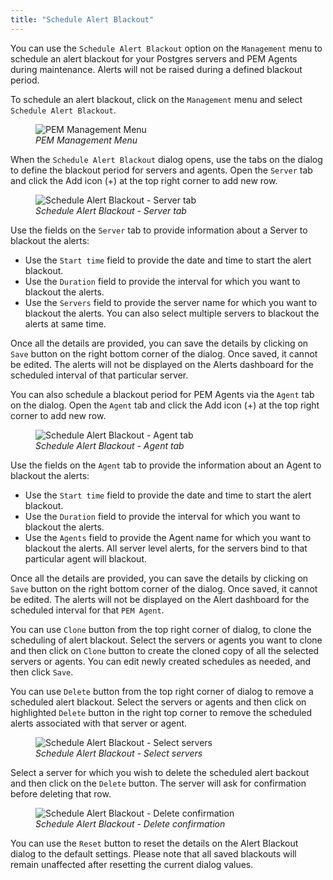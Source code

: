 ```yaml
---
title: "Schedule Alert Blackout"
---
```


<div id="pem_alert_blackout" class="registered_link"></div>

You can use the `Schedule Alert Blackout` option on the `Management` menu to schedule an alert blackout for your Postgres servers and PEM Agents during maintenance. Alerts will not be raised during a defined blackout period.

To schedule an alert blackout, click on the `Management` menu and select `Schedule Alert Blackout`.

<figure><img src="../images/pem_management_menu.png" class="align-center" alt="PEM Management Menu" /><figcaption aria-hidden="true"><em>PEM Management Menu</em></figcaption></figure>

When the `Schedule Alert Blackout` dialog opens, use the tabs on the dialog to define the blackout period for servers and agents. Open the `Server` tab and click the Add icon (+) at the top right corner to add new row.

<figure><img src="../images/pem_alert_blackout_server_tab.png" class="align-center" alt="Schedule Alert Blackout - Server tab" /><figcaption aria-hidden="true"><em>Schedule Alert Blackout - Server tab</em></figcaption></figure>

Use the fields on the `Server` tab to provide information about a Server to blackout the alerts:

-   Use the `Start time` field to provide the date and time to start the alert blackout.
-   Use the `Duration` field to provide the interval for which you want to blackout the alerts.
-   Use the `Servers` field to provide the server name for which you want to blackout the alerts. You can also select multiple servers to blackout the alerts at same time.

Once all the details are provided, you can save the details by clicking on `Save` button on the right bottom corner of the dialog. Once saved, it cannot be edited. The alerts will not be displayed on the Alerts dashboard for the scheduled interval of that particular server.

You can also schedule a blackout period for PEM Agents via the `Agent` tab on the dialog. Open the `Agent` tab and click the Add icon (+) at the top right corner to add new row.

<figure><img src="../images/pem_alert_blackout_agent_tab.png" class="align-center" alt="Schedule Alert Blackout - Agent tab" /><figcaption aria-hidden="true"><em>Schedule Alert Blackout - Agent tab</em></figcaption></figure>

Use the fields on the `Agent` tab to provide the information about an Agent to blackout the alerts:

-   Use the `Start time` field to provide the date and time to start the alert blackout.
-   Use the `Duration` field to provide the interval for which you want to blackout the alerts.
-   Use the `Agents` field to provide the Agent name for which you want to blackout the alerts. All server level alerts, for the servers bind to that particular agent will blackout.

Once all the details are provided, you can save the details by clicking on `Save` button on the right bottom corner of the dialog. Once saved, it cannot be edited. The alerts will not be displayed on the Alert dashboard for the scheduled interval for that `PEM Agent`.

You can use `Clone` button from the top right corner of dialog, to clone the scheduling of alert blackout. Select the servers or agents you want to clone and then click on `Clone` button to create the cloned copy of all the selected servers or agents. You can edit newly created schedules as needed, and then click `Save`.

You can use `Delete` button from the top right corner of dialog to remove a scheduled alert blackout. Select the servers or agents and then click on highlighted `Delete` button in the right top corner to remove the scheduled alerts associated with that server or agent.

<figure><img src="../images/pem_alert_blackout_select_servers.png" class="align-center" alt="Schedule Alert Blackout - Select servers" /><figcaption aria-hidden="true"><em>Schedule Alert Blackout - Select servers</em></figcaption></figure>

Select a server for which you wish to delete the scheduled alert backout and then click on the `Delete` button. The server will ask for confirmation before deleting that row.

<figure><img src="../images/pem_alert_blackout_delete_confirm.png" class="align-center" alt="Schedule Alert Blackout - Delete confirmation" /><figcaption aria-hidden="true"><em>Schedule Alert Blackout - Delete confirmation</em></figcaption></figure>

You can use the `Reset` button to reset the details on the Alert Blackout dialog to the default settings. Please note that all saved blackouts will remain unaffected after resetting the current dialog values.

